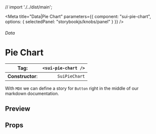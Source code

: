 
// import './../dist/main';

<Meta
	title="Data|Pie Chart"
	parameters={{
		component: "sui-pie-chart",
		options: { selectedPanel: "storybookjs/knobs/panel" }
	}}
/>

###### Data

# Pie Chart

| **Tag**:         | `<sui-pie-chart />` |
| ---------------- | ------------------: |
| **Constructor**: |       `SuiPieChart` |

With `MDX` we can define a story for `Button` right in the middle of our
markdown documentation.

## Preview

## Props

